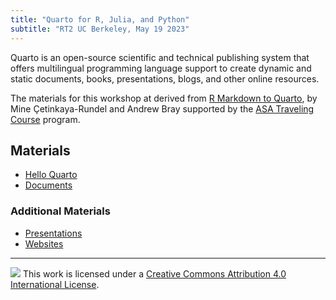 ```yaml
---
title: "Quarto for R, Julia, and Python"
subtitle: "RT2 UC Berkeley, May 19 2023"
---
```


Quarto is an open-source scientific and technical publishing system that offers multilingual programming language support to create dynamic and static documents, books, presentations, blogs, and other online resources. 

The materials for this workshop at derived from [R Markdown to Quarto](https://github.com/mine-cetinkaya-rundel/quarto-asa), by Mine Çetinkaya-Rundel and Andrew Bray supported by the [ASA Traveling Course](https://community.amstat.org/coc/chapterresources/travelingcourse) program.

## Materials

- [Hello Quarto](1-hello-quarto/index.qmd)
- [Documents](2-documents/index.qmd)

### Additional Materials

-   [Presentations](3-presentations/index.qmd)
-   [Websites](4-websites/index.qmd) 

------------------------------------------------------------------------

![](https://i.creativecommons.org/l/by/4.0/88x31.png) This work is licensed under a [Creative Commons Attribution 4.0 International License](https://creativecommons.org/licenses/by/4.0/).
